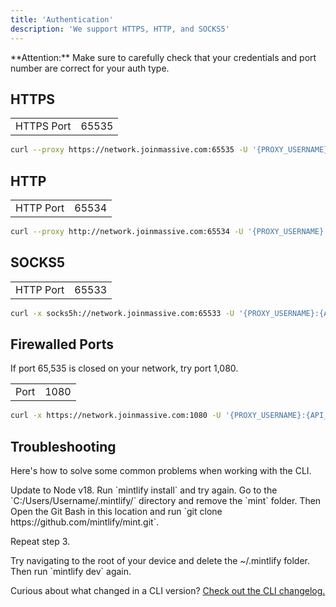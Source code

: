 ```yaml
---
title: 'Authentication'
description: 'We support HTTPS, HTTP, and SOCKS5'
---
```


<Info>
  **Attention:** Make sure to carefully check that your credentials and port number are correct for your auth type.
</Info>

## HTTPS

|             |                     |
|-------------|---------------------|
| HTTPS Port  | 65535               |

```bash
curl --proxy https://network.joinmassive.com:65535 -U '{PROXY_USERNAME}:{API_KEY}' https://cloudflare.com/cdn-cgi/trace

```

## HTTP

|             |                     |
|-------------|---------------------|
| HTTP Port  | 65534                |

```bash
curl --proxy http://network.joinmassive.com:65534 -U '{PROXY_USERNAME}:{API_KEY}' https://cloudflare.com/cdn-cgi/trace

```

## SOCKS5

|             |                     |
|-------------|---------------------|
| HTTP Port  | 65533                |

```bash
curl -x socks5h://network.joinmassive.com:65533 -U '{PROXY_USERNAME}:{API_KEY}' https://www.cloudflare.com/cdn-cgi/trace
```

## Firewalled Ports


If port 65,535 is closed on your network, try port 1,080.

|             |                     |
|-------------|---------------------|
| Port        | 1080                |

```bash
curl -x https://network.joinmassive.com:1080 -U '{PROXY_USERNAME}:{API_KEY}' https://cloudflare.com/cdn-cgi/trace
```

## Troubleshooting

Here's how to solve some common problems when working with the CLI.

<AccordionGroup>
  <Accordion title="Mintlify is not loading">
    Update to Node v18. Run `mintlify install` and try again.
  </Accordion>
  <Accordion title="No such file or directory on Windows">
Go to the `C:/Users/Username/.mintlify/` directory and remove the `mint`
folder. Then Open the Git Bash in this location and run `git clone
https://github.com/mintlify/mint.git`.

Repeat step 3.

  </Accordion>
  <Accordion title="Getting an unknown error">
    Try navigating to the root of your device and delete the ~/.mintlify folder.
    Then run `mintlify dev` again.
  </Accordion>
</AccordionGroup>

Curious about what changed in a CLI version? [Check out the CLI changelog.](/changelog/command-line)
